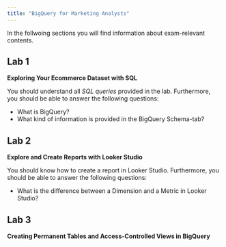 ```yaml
---
title: "BigQuery for Marketing Analysts"
---
```



In the follwoing sections you will find information about exam-relevant contents. 

## Lab 1

**Exploring Your Ecommerce Dataset with SQL**

You should understand all *SQL queries* provided in the lab. Furthermore, you should be able to answer the following questions:

- What is BigQuery?
- What kind of information is provided in the BigQuery Schema-tab?

## Lab 2

**Explore and Create Reports with Looker Studio**

You should know how to create a report in Looker Studio. Furthermore, you should be able to answer the following questions:

- What is the difference between a Dimension and a Metric in Looker Studio?

## Lab 3

**Creating Permanent Tables and Access-Controlled Views in BigQuery**

